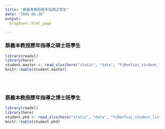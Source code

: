```yaml
---
title: "蔡義本教授歷年指導之學生"
date: "2005-06-30"
output:
  blogdown::html_page

---
```


### 蔡義本教授歷年指導之碩士班學生

```r

library(readxl)
library(here)
student.master <- read_xlsx(here("static", "data", "YiBenTsai_student_list.xlsx"), sheet = 1)
knitr::kable(student.master)
```

</br>
</br>

### 蔡義本教授歷年指導之博士班學生

```r

library(readxl)
library(here)
student.phd <- read_xlsx(here("static", "data", "YiBenTsai_student_list.xlsx"), sheet = 1)
knitr::kable(student.phd)
```

